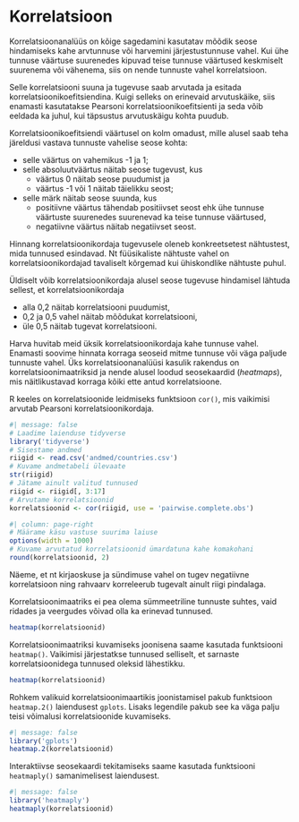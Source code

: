 # Korrelatsioon {#sec-korrelatsioon}

Korrelatsioonanalüüs on kõige sagedamini kasutatav mõõdik seose hindamiseks kahe arvtunnuse või harvemini järjestustunnuse vahel. Kui ühe tunnuse väärtuse suurenedes kipuvad teise tunnuse väärtused keskmiselt suurenema või vähenema, siis on nende tunnuste vahel korrelatsioon. 

Selle korrelatsiooni suuna ja tugevuse saab arvutada ja esitada korrelatsioonikoefitsiendina. Kuigi selleks on erinevaid arvutuskäike, siis enamasti kasutatakse Pearsoni korrelatsioonikoefitsienti ja seda võib eeldada ka juhul, kui täpsustus arvutuskäigu kohta puudub.

:::{.callout-warning}
Korrelatsioonikoefitsiendi väärtusel on kolm omadust, mille alusel saab teha järeldusi vastava tunnuste vahelise seose kohta: 

- selle väärtus on vahemikus -1 ja 1; 
- selle absoluutväärtus näitab seose tugevust, kus 
	- väärtus 0 näitab seose puudumist ja 
	- väärtus -1 või 1 näitab täielikku seost; 
- selle märk näitab seose suunda, kus
	- positiivne väärtus tähendab positiivset seost ehk ühe tunnuse väärtuste suurenedes suurenevad ka teise tunnuse väärtused, 
	- negatiivne väärtus näitab negatiivset seost.
:::

Hinnang korrelatsioonikordaja tugevusele oleneb konkreetsetest nähtustest, mida tunnused esindavad. Nt füüsikaliste nähtuste vahel on korrelatsioonikordajad tavaliselt kõrgemad kui ühiskondlike nähtuste puhul. 

Üldiselt võib korrelatsioonikordaja alusel seose tugevuse hindamisel lähtuda sellest, et korrelatsioonikordaja 

- alla 0,2 näitab korrelatsiooni puudumist, 
- 0,2 ja 0,5 vahel näitab mõõdukat korrelatsiooni, 
- üle 0,5 näitab tugevat korrelatsiooni.

Harva huvitab meid üksik korrelatsioonikordaja kahe tunnuse vahel. Enamasti soovime hinnata korraga seoseid mitme tunnuse või väga paljude tunnuste vahel. Üks korrelatsioonanalüüsi kasulik rakendus on korrelatsioonimaatriksid ja nende alusel loodud seosekaardid (*heatmaps*), mis näitlikustavad korraga kõiki ette antud korrelatsioone.

R keeles on korrelatsioonide leidmiseks funktsioon `cor()`, mis vaikimisi arvutab Pearsoni korrelatsioonikordaja. 

<!--
[[World countries]]
-->

``` r
#| message: false
# Laadime laienduse tidyverse
library('tidyverse')
# Sisestame andmed
riigid <- read.csv('andmed/countries.csv')
# Kuvame andmetabeli ülevaate
str(riigid)
# Jätame ainult valitud tunnused
riigid <- riigid[, 3:17]
# Arvutame korrelatsioonid
korrelatsioonid <- cor(riigid, use = 'pairwise.complete.obs')
```

``` r
#| column: page-right
# Määrame käsu vastuse suurima laiuse
options(width = 1000)
# Kuvame arvutatud korrelatsioonid ümardatuna kahe komakohani
round(korrelatsioonid, 2)
```

Näeme, et nt kirjaoskuse ja sündimuse vahel on tugev negatiivne korrelatsioon ning rahvaarv korreleerub tugevalt ainult riigi pindalaga.

Korrelatsioonimaatriks ei pea olema sümmeetriline tunnuste suhtes, vaid ridades ja veergudes võivad olla ka erinevad tunnused.

``` r
heatmap(korrelatsioonid)
```

Korrelatsioonimaatriksi kuvamiseks joonisena saame kasutada funktsiooni `heatmap()`. Vaikimisi järjestatkse tunnused selliselt, et sarnaste korrelatsioonidega tunnused oleksid lähestikku.

``` r
heatmap(korrelatsioonid)
```

Rohkem valikuid korrelatsioonimaartikis joonistamisel pakub funktsioon `heatmap.2()` laiendusest `gplots`. Lisaks legendile pakub see ka väga palju teisi võimalusi korrelatsioonide kuvamiseks.

```r
#| message: false
library('gplots')
heatmap.2(korrelatsioonid)
```

Interaktiivse seosekaardi tekitamiseks saame kasutada funktsiooni `heatmaply()` samanimelisest laiendusest. 

```r
#| message: false
library('heatmaply')
heatmaply(korrelatsioonid)
```

<!-- 
[[Correlation analysis]]
-->